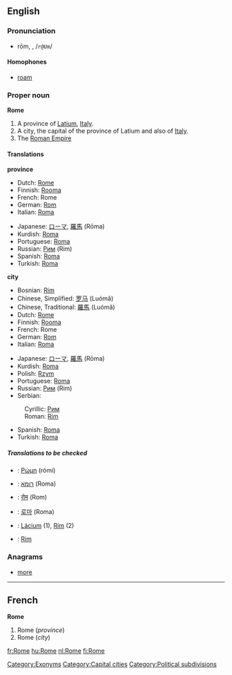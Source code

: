 {{wikipedia}}
==English==

{{rank|enter|consider|provided|969|Rome|twelve|opposite|vast}}

===Pronunciation===
*rōm, {{Unicode|/rəʊm/}}, /<tt>r@Um</tt>/
*:{{Unicode|[[Rhymes:English:-əʊm|Rhymes: -əʊm]]}}

====Homophones====
*[[roam]]

===Proper noun===
'''Rome'''

#A province of [[Latium]], [[Italy]].
#A city, the capital of the province of Latium and also of [[Italy]].
#The [[Roman Empire]]

====Translations====
'''province'''
{{top}}
*Dutch: [[Rome#Dutch|Rome]] {{n}}
*Finnish: [[Rooma]]
*French: Rome {{f}}
*German: [[Rom]] {{n}}
*Italian: [[Roma#Italian|Roma]]
{{mid}}
*Japanese: [[ローマ]], [[羅馬]] (Rōma)
*Kurdish: [[Roma#Kurdish|Roma]]
*Portuguese: [[Roma#Portuguese|Roma]] {{f}}
*Russian: [[Рим]] (Rim) {{m}}
*Spanish: [[Roma#Spanish|Roma]] {{f}}
*Turkish: [[Roma]]
{{bottom}}

'''city'''
{{top}}
*Bosnian: [[Rim#Bosnian|Rim]] {{m}}
*Chinese, Simplified: [[罗马]] (Luómǎ)
*Chinese, Traditional: [[羅馬]] (Luómǎ)
*Dutch: [[Rome#Dutch|Rome]] {{n}}
*Finnish: [[Rooma]]
*French: Rome {{f}}
*German: [[Rom]] {{n}}
*Italian: [[Roma#Italian|Roma]] {{f}}
{{mid}}
*Japanese: [[ローマ]], [[羅馬]] (Rōma)
*Kurdish: [[Roma#Kurdish|Roma]]
*Polish: [[Rzym]] {{m}}
*Portuguese: [[Roma#Portuguese|Roma]] {{f}}
*Russian: [[Рим]] (Rim) {{m}}
*Serbian:
:Cyrillic: [[Рим#Serbian|Рим]] {{m}}
:Roman: [[Rim#Serbian|Rim]] {{m}}
*Spanish: [[Roma#Spanish|Roma]] {{f}}
*Turkish: [[Roma]]
{{bottom}}

=====Translations to be checked=====
<!--Remove this section once all of the translations below have been moved into the tables above.-->
{{checktrans}}
*{{ttbc|Greek}}: [[Ρώμη]] (rómi)<!--move this to the Greek page: (meaning: "muscular strength")--> {{f}}
*{{ttbc|Hebrew}}: [[רומא]] (Roma) {{f}}
*{{ttbc|Hindi}}: [[रोम]] (Rom)
*{{ttbc|Korean}}: [[로마]] (Roma)
*{{ttbc|Slovak}}: [[Lácium]] {{n}} (1), [[Rím]] {{m}} (2)
*{{ttbc|Slovene}}: [[Rim#Slovene|Rim]] {{m}}

[[Category:Exonyms]]
[[Category:Capital cities]]
[[Category:Political subdivisions]]

===Anagrams===
*[[more]]

----

==French==
'''Rome''' {{f}}

#Rome (''province'')
#Rome (''city'')

[[fr:Rome]]
[[hu:Rome]]
[[nl:Rome]]
[[fi:Rome]]